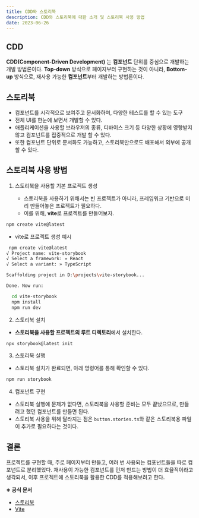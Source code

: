 ```yaml
---
title: CDD와 스토리북
description: CDD와 스토리북에 대한 소개 및 스토리북 사용 방법
date: 2023-06-26
---
```


## CDD

**CDD(Component-Driven Development)** 는 **컴포넌트** 단위를 중심으로 개발하는 개발 방법론이다.
**Top-down** 방식으로 페이지부터 구현하는 것이 아니라, **Bottom-up** 방식으로, 재사용 가능한 **컴포넌트**부터 개발하는 방법론이다.

## 스토리북

- 컴포넌트를 시각적으로 보여주고 문서화하며, 다양한 테스트를 할 수 있는 도구
- 전체 UI를 한눈에 보면서 개발할 수 있다.
- 애플리케이션을 사용할 브라우저의 종류, 디바이스 크기 등 다양한 상황에 영향받지 않고 컴포넌트를 집중적으로 개발 할 수 있다.
- 또한 컴포넌트 단위로 문서화도 가능하고, 스토리북만으로도 배포해서 외부에 공개할 수 있다.

## 스토리북 사용 방법

1. 스토리북을 사용할 기본 프로젝트 생성

   - 스토리북을 사용하기 위해서는 빈 프로젝트가 아니라, 프레임워크 기반으로 미리 만들어놓은 프로젝트가 필요하다.
   - 이를 위해, **vite**로 프로젝트를 만들어보자.

```bash
npm create vite@latest
```

- vite로 프로젝트 생성 예시

```bash
 npm create vite@latest
√ Project name: vite-storybook
√ Select a framework: » React
√ Select a variant: » TypeScript

Scaffolding project in D:\projects\vite-storybook...

Done. Now run:

  cd vite-storybook
  npm install
  npm run dev
```

2. 스토리북 설치

- **스토리북을 사용할 프로젝트의 루트 디렉토리**에서 설치한다.

```bash
npx storybook@latest init
```

3. 스토리북 실행

- 스토리북 설치가 완료되면, 아래 명령어를 통해 확인할 수 있다.

```bash
npm run storybook
```

4. 컴포넌트 구현

- 스토리북 실행에 문제가 없다면, 스토리북을 사용할 준비는 모두 끝났으므로, 만들려고 했던 컴포넌트를 만들면 된다.
- 스토리북 사용을 위해 달라지는 점은 `button.stories.ts`와 같은 스토리북용 파일이 추가로 필요하다는 것이다.

## 결론

프로젝트를 구현할 때, 주로 페이지부터 만들고, 여러 번 사용되는 컴포넌트들을 따로 컴포넌트로 분리했었다.
재사용이 가능한 컴포넌트를 먼저 만드는 방법이 더 효율적이라고 생각되서, 이후 프로젝트에 스토리북을 활용한 CDD를 적용해보려고 한다.

**※ 공식 문서**

- [스토리북](https://storybook.js.org)
- [Vite](https://vitejs.dev)
